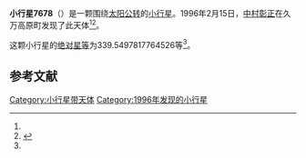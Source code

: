 {{Infobox planet
| bgcolour = #FFFFC0
| name = 7678 Onoda
| symbol = 
| image = 
| caption = 
| discovery = yes
| discovery_ref = 
| discoverer = [[中村彰正|中村彰正]]
| discovery_site = [[久万高原町|久万高原町]] 
| discovered = 1996年2月15日
| designations = yes
| mp_name = 
| named_after = 
| alt_names = 
| mp_category = [[主带小行星|主带小行星]]
| orbit_ref = <ref name="a">[http://ssd.jpl.nasa.gov/sbdb.cgi?sstr=7678 7678 Onoda] {{Wayback|url=http://ssd.jpl.nasa.gov/sbdb.cgi?sstr=7678 |date=20201124025123 }}，小行星數據庫瀏覽器（JPL Small-Body Database Browser）－[[美国国家航空航天局|美国国家航空航天局]]喷气推进实验室</ref>
| epoch = 2456400.5 (2013年4月18日更新)
| aphelion = {{convert|3.455558366999163|AU|km|3|abbr=on|lk=out}}
| perihelion = {{convert|2.874098095540829|AU|km|3|abbr=on}}
| semimajor = {{convert|3.164828231269996|AU|km|3|abbr=on}}
| eccentricity = 0.091862848
| period = 2056.475988 [[日|日]]<br />5.63[[儒略年|儒略年]]
| avg_speed = 
| inclination = 8.873554208275131
| asc_node = 344.498727459163
| mean_anomaly = 
| arg_peri = 339.5497817764526
| satellites = 
| physical_characteristics = yes
| dimensions = 
| mass = 
| density = 
| surface_grav = 
| escape_velocity = 
| sidereal_day = 
| axial_tilt = 
| pole_ecliptic_lat = 
| pole_ecliptic_lon = 
| albedo = 
| temperatures= 
| temp_name1 = 
| mean_temp_1 = 
| max_temp_1 = 
| temp_name2 = 
| max_temp_2 = 
| spectral_type = 
| abs_magnitude = 339.5497817764526
}}

'''小行星7678'''（{{lang-en|7678 Onoda}}）是一颗围绕[[太阳|太阳]][[公转|公转]]的[[小行星|小行星]]。1996年2月15日，[[中村彰正|中村彰正]]在久万高原町发现了此天体<ref name="a" /><ref>{{cite news|title=小行星列表|url=http://cfa-www.harvard.edu/iau/lists/NumberedMPs.txt|accessdate=2013-07-08|newspaper=哈佛大学|archive-date=2008-05-17|archive-url=https://web.archive.org/web/20080517010638/http://cfa-www.harvard.edu/iau/lists/NumberedMPs.txt|dead-url=no}}</ref>。

这颗小行星的[[绝对星等|绝对星等]]为339.5497817764526等<ref name="a" />。

==参考文献==
{{reflist}}
{{Minor Planet Number|[[小行星7677|小行星7677]]|[[小行星7679|小行星7679]]}}

{{小天体}}

[[Category:小行星带天体|Category:小行星带天体]]
[[Category:1996年发现的小行星|Category:1996年发现的小行星]]

{{asteroid-stub}}
